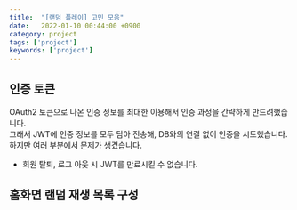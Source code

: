 ```yaml
---
title:  "[랜덤 플레이] 고민 모음"
date:   2022-01-10 00:44:00 +0900
category: project
tags: ['project']
keywords: ['project']
---
```


## 인증 토큰
OAuth2 토큰으로 나온 인증 정보를 최대한 이용해서 인증 과정을 간략하게 만드려했습니다.  
그래서 JWT에 인증 정보를 모두 담아 전송해, DB와의 연결 없이 인증을 시도했습니다.
하지만 여러 부분에서 문제가 생겼습니다.
- 회원 탈퇴, 로그 아웃 시 JWT를 만료시킬 수 없습니다.


## 홈화면 랜덤 재생 목록 구성
